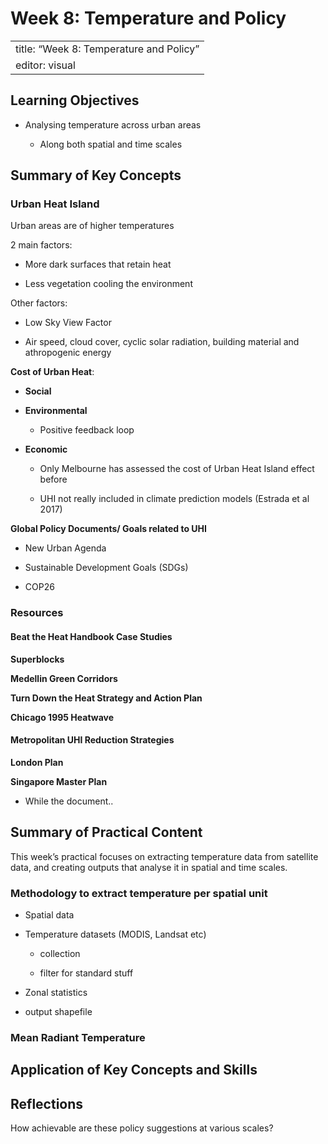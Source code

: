 # Week 8: Temperature and Policy

---
title: "Week 8: Temperature and Policy"
editor: visual
---

## Learning Objectives

-   Analysing temperature across urban areas

    -   Along both spatial and time scales

## Summary of Key Concepts

### Urban Heat Island

Urban areas are of higher temperatures

2 main factors:

-   More dark surfaces that retain heat

-   Less vegetation cooling the environment

Other factors:

-   Low Sky View Factor

-   Air speed, cloud cover, cyclic solar radiation, building material and athropogenic energy

**Cost of Urban Heat**:

-   **Social**

-   **Environmental**

    -   Positive feedback loop

-   **Economic**

    -   Only Melbourne has assessed the cost of Urban Heat Island effect before

    -   UHI not really included in climate prediction models (Estrada et al 2017)

**Global Policy Documents/ Goals related to UHI**

-   New Urban Agenda

-   Sustainable Development Goals (SDGs)

-   COP26

### **Resources**

#### Beat the Heat Handbook Case Studies

**Superblocks**

**Medellin Green Corridors**

**Turn Down the Heat Strategy and Action Plan**

**Chicago 1995 Heatwave**

#### Metropolitan UHI Reduction Strategies

**London Plan**

**Singapore Master Plan**

-   While the document..

## Summary of Practical Content

This week's practical focuses on extracting temperature data from satellite data, and creating outputs that analyse it in spatial and time scales.

### Methodology to extract temperature per spatial unit

-   Spatial data

-   Temperature datasets (MODIS, Landsat etc)

    -   collection

    -   filter for standard stuff

-   Zonal statistics

-   output shapefile

### Mean Radiant Temperature

## Application of Key Concepts and Skills

## Reflections

How achievable are these policy suggestions at various scales?
